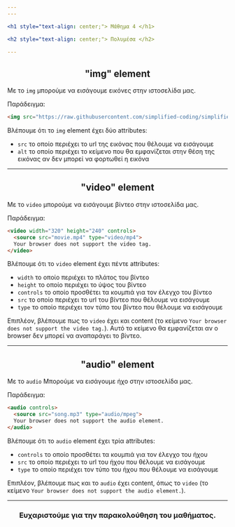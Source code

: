 ```yaml
---
---

<h1 style="text-align: center;"> Μάθημα 4 </h1>

<h2 style="text-align: center;"> Πολυμέσα </h2>

---
```


<h2 style="text-align: center;"> "img" element </h2>

Με το ```img``` μπορούμε να εισάγουμε εικόνες στην ιστοσελίδα μας.

Παράδειγμα:

```html
<img src="https://raw.githubusercontent.com/simplified-coding/simplified-coding.github.io/main/Website%20Logo/cover.png" alt="Simplified Coding Logo">
```

Βλέπουμε ότι το `img` element έχει δύο attributes:
- ```src``` το οποίο περιέχει το url της εικόνας που θέλουμε να εισάγουμε
- ```alt``` το οποίο περιέχει το κείμενο που θα εμφανίζεται στην θέση της εικόνας αν δεν μπορεί να φορτωθεί η εικόνα

---

<h2 style="text-align: center;"> "video" element </h2>

Με το ```video``` μπορούμε να εισάγουμε βίντεο στην ιστοσελίδα μας.

Παράδειγμα:

```html
<video width="320" height="240" controls>
  <source src="movie.mp4" type="video/mp4">
  Your browser does not support the video tag.
</video>
```

Βλέπουμε ότι το `video` element έχει πέντε attributes:
- ```width``` το οποίο περιέχει το πλάτος του βίντεο
- ```height``` το οποίο περιέχει το ύψος του βίντεο
- ```controls``` το οποίο προσθέτει τα κουμπιά για τον έλεγχο του βίντεο
- ```src``` το οποίο περιέχει το url του βίντεο που θέλουμε να εισάγουμε
- ```type``` το οποίο περιέχει τον τύπο του βίντεο που θέλουμε να εισάγουμε

Επιπλέον, βλέπουμε πως το ```video``` έχει και content (το κείμενο `Your browser does not support the video tag.`). 
Αυτό το κείμενο θα εμφανίζεται αν ο browser δεν μπορεί να αναπαράγει το βίντεο.

---

<h2 style="text-align: center;"> "audio" element </h2>

Με το ```audio``` Μπορούμε να εισάγουμε ήχο στην ιστοσελίδα μας.

Παράδειγμα:

```html
<audio controls>
  <source src="song.mp3" type="audio/mpeg">
  Your browser does not support the audio element.
</audio>
```

Βλέπουμε ότι το ```audio``` element έχει τρία attributes:
- ```controls``` το οποίο προσθέτει τα κουμπιά για τον έλεγχο του ήχου
- ```src``` το οποίο περιέχει το url του ήχου που θέλουμε να εισάγουμε
- ```type``` το οποίο περιέχει τον τύπο του ήχου που θέλουμε να εισάγουμε

Επιπλέον, βλέπουμε πως και το ```audio``` έχει content, όπως το ```video``` (το κείμενο `Your browser does not support the audio element.`).

---

<h3 style="text-align: center;"> Ευχαριστούμε για την παρακολούθηση του μαθήματος. </h3>